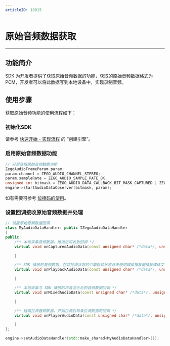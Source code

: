 ```yaml
---
articleID: 18015
---
```

# 原始音频数据获取

- - -

## 功能简介

SDK 为开发者提供了获取原始音频数据的功能，获取的原始音频数据格式为 PCM，开发者可以将此数据写到本地设备中，实现录制音频。


## 使用步骤

获取原始音频功能的使用流程如下：

### 初始化SDK

请参考 [快速开始 - 实现流程](/real-time-video-ue-cpp/integration/solution-implementation#2_1) 的 “创建引擎”。

### 启用原始音频数据功能

```cpp
// 开启获取原始音频数据功能
ZegoAudioFrameParam param;
param.channel = ZEGO_AUDIO_CHANNEL_STEREO;
param.sampleRate = ZEGO_AUDIO_SAMPLE_RATE_8K;
unsigned int bitmask = ZEGO_AUDIO_DATA_CALLBACK_BIT_MASK_CAPTURED | ZEGO_AUDIO_DATA_CALLBACK_BIT_MASK_PLAYBACK | ZEGO_AUDIO_DATA_CALLBACK_BIT_MASK_MIXED | ZEGO_AUDIO_DATA_CALLBACK_BIT_MASK_PLAYER;
engine->startAudioDataObserver(bitmask, param);
```

<Note title="说明">


如有需要可参考 [位掩码的使用](https://doc-zh.zego.im/article/8663)。

</Note>



### 设置回调接收原始音频数据并处理

```cpp
// 设置原始音频数据回调
class MyAudioDataHandler: public IZegoAudioDataHandler
{
public:
    /** 本地采集音频数据，推流后可收到回调 */
    virtual void onCapturedAudioData(const unsigned char* /*data*/, unsigned int /*dataLength*/, ZegoAudioFrameParam /*param*/) {

    }

    /** SDK 播放的音频数据，在非拉流状态的引擎启动状态且未使用媒体播放器播放媒体文件状态时，回调的音频数据是静音的音频数据 */
    virtual void onPlaybackAudioData(const unsigned char* /*data*/, unsigned int /*dataLength*/, ZegoAudioFrameParam /*param*/) {

    }

    /** 本地采集与 SDK 播放的声音混合后的音频数据回调 */
    virtual void onMixedAudioData(const unsigned char* /*data*/, unsigned int /*dataLength*/, ZegoAudioFrameParam /*param*/) {

    }

    /** 远端拉流音频数据，开始拉流后每条拉流数据的回调 */
    virtual void onPlayerAudioData(const unsigned char* /*data*/, unsigned int /*dataLength*/, ZegoAudioFrameParam /*param*/, const std::string& /*streamID*/) {

    }
};

engine->setAudioDataHandler(std::make_shared<MyAudioDataHandler>());
```
